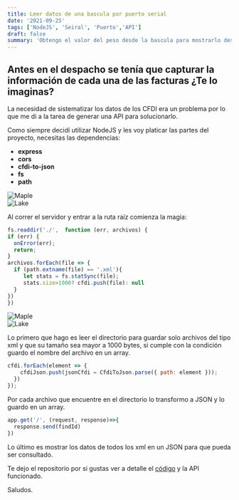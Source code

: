 ```yaml
---
title: Leer datos de una bascula por puerto serial
date: '2021-09-25'
tags: ['NodeJS', 'Seiral', 'Puerto','API']
draft: false
summary: 'Obtengo el valor del peso desde la bascula para mostrarlo desde una API'
---
```


## Antes en el despacho se tenía que capturar la información de cada una de las facturas ¿Te lo imaginas?

La necesidad de sistematizar los datos de los CFDI era un problema por lo que me di a la tarea de generar una API para solucionarlo.

Como siempre decidí utilizar NodeJS y les voy platicar las partes del proyecto, necesitas las dependencias:
* **express**
* **cors**
* **cfdi-to-json**
* **fs**
* **path**



<div className="flex flex-wrap -mx-2 overflow-hidden xl:-mx-2">
  <div className="my-1 px-2 w-full overflow-hidden xl:my-1 xl:px-2 xl:w-1/2">
    <Image alt="Maple" src="/static/images/bascula/modelo.jpeg" width={640} height={427} />
  </div>
  <div className="my-1 px-2 w-full overflow-hidden xl:my-1 xl:px-2 xl:w-1/2">
    <Image alt="Lake" src="/static/images/bascula/cable.jpeg" width={640} height={427} />
  </div>
</div>

Al correr el servidor y entrar a la ruta raíz comienza la magia:

```javascript
fs.readdir('./',  function (err, archivos) {
if (err) {
  onError(err);
  return;
}
archivos.forEach(file => {
  if (path.extname(file) == '.xml'){
     let stats = fs.statSync(file);
     stats.size>1000? cfdi.push(file): null
  }
})
})
```


<div className="flex flex-wrap -mx-2 overflow-hidden xl:-mx-2">
  <div className="my-1 px-2 w-full overflow-hidden xl:my-1 xl:px-2 xl:w-1/2">
    <Image alt="Maple" src="/static/images/bascula/bascula.jpeg" width={640} height={427} />
  </div>
  <div className="my-1 px-2 w-full overflow-hidden xl:my-1 xl:px-2 xl:w-1/2">
    <Image alt="Lake" src="/static/images/bascula/bascula-valores.jpeg" width={640} height={427} />
  </div>
</div>

Lo primero que hago es leer el directorio para guardar solo archivos del tipo xml y que su tamaño sea mayor a 1000 bytes, si cumple con la condición guardo el nombre del archivo en un array.

```javascript
cfdi.forEach(element => {
    cfdiJson.push(jsonCfdi = CfdiToJson.parse({ path: element }));
  })
});
```
Por cada archivo que encuentre en el directorio lo transformo a JSON y lo guardo en un array.

```javascript
app.get('/', (request, response)=>{
  response.send(findId)
})
```
Lo último es mostrar los datos de todos los xml en un JSON para que pueda ser consultado.


Te dejo el repositorio por si gustas ver a detalle el [código](https://github.com/juanpablosolana/cfdi-api) y la API funcionado.

Saludos.